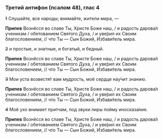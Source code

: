 ### Третий антифон (псалом 48), глас 4

~~1~~ Слушайте, все народы; внимайте, жители мира, —

**Припев** Вознёсся во славе Ты, Христе Боже наш, / и радость дарова́л ученикам / обетованием Святого Духа, / и уве́рил их Своим благословением, // что Ты — Сын Божий, Избави́тель мира.

~~2~~ и простые, и знатные, и богатый, и бедный.

**Припев** Вознёсся во славе Ты, Христе Боже наш, / и радость дарова́л ученикам / обетованием Святого Духа, / и уве́рил их Своим благословением, // что Ты — Сын Божий, Избави́тель мира.

~~3~~ Мои уста возвестя́т вам мудрость, моё сердце нау́чит знанию.

**Припев** Вознёсся во славе Ты, Христе Боже наш, / и радость дарова́л ученикам / обетованием Святого Духа, / и уве́рил их Своим благословением, // что Ты — Сын Божий, Избави́тель мира.

~~4~~ Моё ухо внимает притчам, под звуки лиры пойму иносказа́ние.

**Припев** Вознёсся во славе Ты, Христе Боже наш, / и радость дарова́л ученикам / обетованием Святого Духа, / и уве́рил их Своим благословением, // что Ты — Сын Божий, Избави́тель мира.
